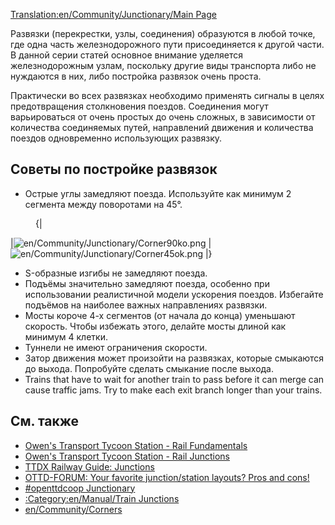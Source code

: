 [[Translation:en/Community/Junctionary/Main Page]]
{{ru/Расширить}}
{{ru/Перевод|en/Community/Junctionary/Main Page|75}}
{{ru/Community/Junctionary/Меню развязки}}{{ru/Manual/Оглавление}}

Развязки (перекрестки, узлы, соединения) образуются в любой точке, где одна часть железнодорожного пути присоединяется к другой части. В данной серии статей основное внимание уделяется железнодорожным узлам, поскольку другие виды транспорта либо не нуждаются в них, либо постройка развязок очень проста.

Практически во всех развязках необходимо применять сигналы в целях предотвращения столкновения поездов. Соединения могут варьироваться от очень простых до очень сложных, в зависимости от количества соединяемых путей, направлений движения и количества поездов одновременно использующих развязку.

==Советы по постройке развязок==

* Острые углы замедляют поезда. Используйте как минимум 2 сегмента между поворотами на 45&deg;.
:{|
|[[File:en/Community/Junctionary/Corner90ko.png]]
|[[File:en/Community/Junctionary/Corner45ok.png]]
|}
* S-образные изгибы не замедляют поезда.
* Подъёмы значительно замедляют поезда, особенно при использовании реалистичной модели ускорения поездов. Избегайте подъёмов на наиболее важных направлениях развязки.
* Мосты короче 4-х сегментов (от начала до конца) уменьшают скорость. Чтобы избежать этого, делайте мосты длиной как минимум 4 клетки.
* Туннели не имеют ограничения скорости.
* Затор движения может произойти на развязках, которые смыкаются до выхода. Попробуйте сделать смыкание после выхода.
* Trains that have to wait for another train to pass before it can merge can cause traffic jams.  Try to make each exit branch longer than your trains.

==См. также==
* [http://www.transporttycoon.net/rail Owen's Transport Tycoon Station - Rail Fundamentals]
* [http://www.transporttycoon.net/junctions Owen's Transport Tycoon Station - Rail Junctions]
* [http://uwe.s2000.ws/ttdx/network/junctions.php?lang=en TTDX Railway Guide: Junctions]
* [http://www.tt-forums.net/viewtopic.php?p=251709#251709 OTTD-FORUM: Your favorite junction/station layouts? Pros and cons!]
* [http://wiki.openttdcoop.org/Junctionary #openttdcoop Junctionary]
* [[:Category:en/Manual/Train Junctions]]
* [[en/Community/Corners]]